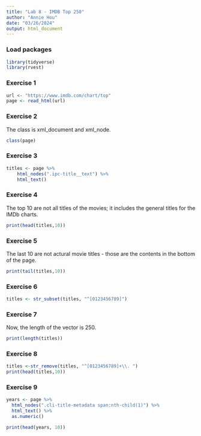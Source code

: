 ```yaml
---
title: "Lab 8 - IMDB Top 250"
author: "Annie Hou"
date: "03/26/2024"
output: html_document
---
```



### Load packages

```r
library(tidyverse)
library(rvest)
```


### Exercise 1

```r
url <- "https://www.imdb.com/chart/top"
page <- read_html(url)
```


### Exercise 2

The class is xml_document and xml_node.

```r
class(page)
```


### Exercise 3

```r
titles <- page %>% 
    html_nodes(".ipc-title__text") %>% 
    html_text()
```

### Exercise 4

The top 10 are not all titles of the movies; it includes the general titles for the IMDb charts.

```r
print(head(titles,10))
```


### Exercise 5

The last 10 are not actural movie titles - those are the contents in the bottom of the page.

```r
print(tail(titles,10))
```

### Exercise 6

```r
titles <- str_subset(titles, "^[0123456789]")
```

### Exercise 7

Now, the length of the vector is 250.

```r
print(length(titles))
```

### Exercise 8

```r
titles <-str_remove(titles, "^[0123456789]+\\. ")
print(head(titles,10))
```

### Exercise 9

```r
years <- page %>%
  html_nodes(".cli-title-metadata span:nth-child(1)") %>%
  html_text() %>%
  as.numeric()

print(head(years, 10))
```


